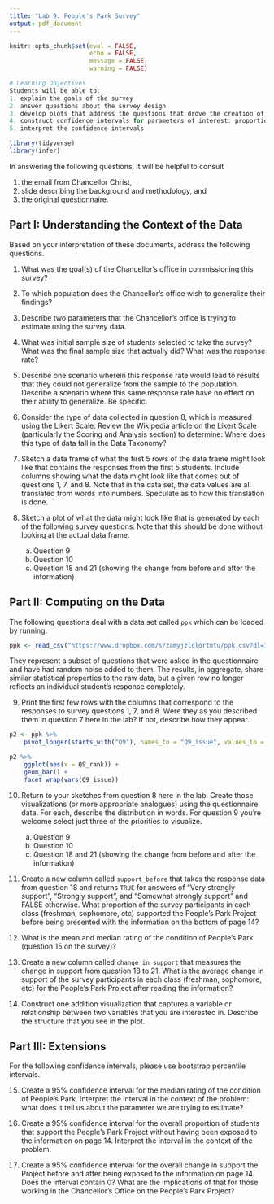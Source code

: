 ```yaml
---
title: "Lab 9: People's Park Survey"
output: pdf_document
---
```


```r
knitr::opts_chunk$set(eval = FALSE, 
                      echo = FALSE,
                      message = FALSE,
                      warning = FALSE)
```

```r
# Learning Objectives
Students will be able to:
1. explain the goals of the survey
2. answer questions about the survey design
3. develop plots that address the questions that drove the creation of the survey
4. construct confidence intervals for parameters of interest: proportions, difference in proportions, and means
5. interpret the confidence intervals
```

```r
library(tidyverse)
library(infer)
```

In answering the following questions, it will be helpful to consult

1. the email from Chancellor Christ,
2. slide describing the background and methodology, and
3. the original questionnaire.

## Part I: Understanding the Context of the Data

Based on your interpretation of these documents, address the following questions.

1. What was the goal(s) of the Chancellor's office in commissioning this survey?

2. To which population does the Chancellor's office wish to generalize their findings?

3. Describe two parameters that the Chancellor's office is trying to estimate using the survey data.

4. What was initial sample size of students selected to take the survey? What was the final sample size that actually did? What was the response rate?

5. Describe one scenario wherein this response rate would lead to results that they could not generalize from the sample to the population. Describe a scenario where this same response rate have no effect on their ability to generalize. Be specific.

6. Consider the type of data collected in question 8, which is measured using the Likert Scale. Review the Wikipedia article on the Likert Scale (particularly the Scoring and Analysis section) to determine: Where does this type of data fall in the Data Taxonomy? 

7. Sketch a data frame of what the first 5 rows of the data frame might look like that contains the responses from the first 5 students. Include columns showing what the data might look like that comes out of questions 1, 7, and 8. Note that in the data set, the data values are all translated from words into numbers. Speculate as to how this translation is done.

8. Sketch a plot of what the data might look like that is generated by each of the following survey questions. Note that this should be done without looking at the actual data frame.
    a. Question 9
    b. Question 10
    c. Question 18 and 21 (showing the change from before and after the information)
    

## Part II: Computing on the Data

The following questions deal with a data set called `ppk` which can be loaded by running:

```r
ppk <- read_csv("https://www.dropbox.com/s/zamyjzlclortmtu/ppk.csv?dl=1")
```

They represent a subset of questions that were asked in the questionnaire and have had random noise added to them. The results, in aggregate, share similar statistical properties to the raw data, but a given row no longer reflects an individual student's response completely.

9. Print the first few rows with the columns that correspond to the responses to survey questions 1, 7, and 8. Were they as you described them in question 7 here in the lab? If not, describe how they appear.

```r
p2 <- ppk %>%
    pivot_longer(starts_with("Q9"), names_to = "Q9_issue", values_to = "Q9_rank")

p2 %>%
    ggplot(aes(x = Q9_rank)) +
    geom_bar() +
    facet_wrap(vars(Q9_issue))
```


10. Return to your sketches from question 8 here in the lab. Create those visualizations (or more appropriate analogues) using the questionnaire data. For each, describe the distribution in words. For question 9 you're welcome select just three of the priorities to visualize.

    a. Question 9
    b. Question 10
    c. Question 18 and 21 (showing the change from before and after the information)

11. Create a new column called `support_before` that takes the response data from question 18 and returns `TRUE` for answers of "Very strongly support", "Strongly support", and "Somewhat strongly support" and FALSE otherwise. What proportion of the survey participants in each class (freshman, sophomore, etc) supported the People's Park Project before being presented with the information on the bottom of page 14?

12. What is the mean and median rating of the condition of People's Park (question 15 on the survey)?

13. Create a new column called `change_in_support` that measures the change in support from question 18 to 21. What is the average change in support of the survey participants in each class (freshman, sophomore, etc) for the People's Park Project after reading the information?

14. Construct one addition visualization that captures a variable or relationship between two variables that you are interested in. Describe the structure that you see in the plot.

## Part III: Extensions

For the following confidence intervals, please use bootstrap percentile intervals.

15. Create a 95% confidence interval for the median rating of the condition of People's Park. Interpret the interval in the context of the problem: what does it tell us about the parameter we are trying to estimate?

16. Create a 95% confidence interval for the overall proportion of students that support the People's Park Project without having been exposed to the information on page 14.  Interpret the interval in the context of the problem.

17. Create a 95% confidence interval for the overall change in support the Project before and after being exposed to the information on page 14. Does the interval contain 0? What are the implications of that for those working in the Chancellor's Office on the People's Park Project?


